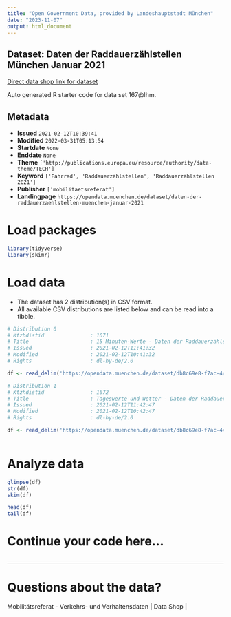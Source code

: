 ```yaml
---
title: "Open Government Data, provided by Landeshauptstadt München"
date: "2023-11-07"
output: html_document
---
```


## Dataset: Daten der Raddauerzählstellen München Januar 2021

[Direct data shop link for dataset](https://opendata.muenchen.de/dataset/daten-der-raddauerzaehlstellen-muenchen-januar-2021)

Auto generated R starter code for data set 167@lhm.

## Metadata

- **Issued** `2021-02-12T10:39:41`
- **Modified** `2022-03-31T05:13:54`
- **Startdate** `None`
- **Enddate** `None`
- **Theme** `['http://publications.europa.eu/resource/authority/data-theme/TECH']`
- **Keyword** `['Fahrrad', 'Raddauerzählstellen', 'Raddauerzählstellen 2021']`
- **Publisher** `['mobilitaetsreferat']`
- **Landingpage** `https://opendata.muenchen.de/dataset/daten-der-raddauerzaehlstellen-muenchen-januar-2021`


# Load packages

```r

library(tidyverse)
library(skimr)

```

# Load data

-   The dataset has 2 distribution(s) in CSV format.
-   All available CSV distributions are listed below and can be read into a tibble.

```r

# Distribution 0
# Ktzhdistid               : 1671
# Title                    : 15 Minuten-Werte - Daten der Raddauerzählstellen München Januar 2021
# Issued                   : 2021-02-12T11:41:32
# Modified                 : 2021-02-12T10:41:32
# Rights                   : dl-by-de/2.0

df <- read_delim('https://opendata.muenchen.de/dataset/db8c69e8-f7ac-44a6-82f6-8e8c8c8f3369/resource/73c321e3-606c-4e9d-8cfb-d76c7529f5ba/download/rad20210115min.csv')

# Distribution 1
# Ktzhdistid               : 1672
# Title                    : Tageswerte und Wetter - Daten der Raddauerzählstellen München Januar 2021
# Issued                   : 2021-02-12T11:42:47
# Modified                 : 2021-02-12T10:42:47
# Rights                   : dl-by-de/2.0

df <- read_delim('https://opendata.muenchen.de/dataset/db8c69e8-f7ac-44a6-82f6-8e8c8c8f3369/resource/dff8d249-c952-40e0-8bdc-4dda1634b409/download/rad202101tage.csv')



```

# Analyze data

```r

glimpse(df)
str(df)
skim(df)

head(df)
tail(df)

```

# Continue your code here...

```r

```

------------------------------------------------------------------------

# Questions about the data?

Mobilitätsreferat - Verkehrs- und Verhaltensdaten | Data Shop | 
